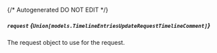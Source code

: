 {/* Autogenerated DO NOT EDIT  */}

##### `request` *{`Union[models.TimelineEntriesUpdateRequestTimelineComment]`}*
The request object to use for the request.
<Collapsible openLabel={Labels.showProperties} closeLabel={Labels.hideProperties}>
    <TimelineEntriesUpdateRequest/>
</Collapsible>


